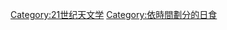 {{依分類劃分的世紀
|cat=日食
|m=2
|c=1
|parent=各世紀日食
}}
[[Category:21世纪天文学|Category:21世纪天文学]]
[[Category:依時間劃分的日食|Category:依時間劃分的日食]]